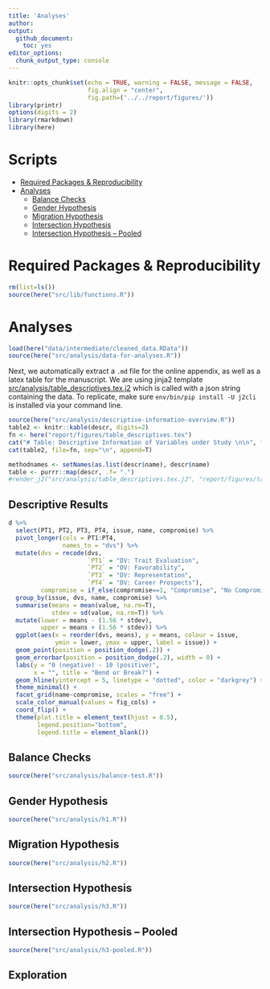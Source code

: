 ```yaml
---
title: 'Analyses'
author: 
output: 
  github_document:
    toc: yes
editor_options: 
  chunk_output_type: console
---
```


```r
knitr::opts_chunk$set(echo = TRUE, warning = FALSE, message = FALSE,
                      fig.align = "center",
                      fig.path=('../../report/figures/'))
library(printr)
options(digits = 2)
library(rmarkdown)
library(here)
```

# Scripts
- [Required Packages &amp; Reproducibility](#required-packages-&amp;-reproducibility)
- [Analyses](#analyses)
  - [Balance Checks](#balance-checks)
  - [Gender Hypothesis](#gender-hypothesis)
  - [Migration Hypothesis](#migration-hypothesis)
  - [Intersection Hypothesis](#intersection-hypothesis)
  - [Intersection Hypothesis -- Pooled](#intersection-hypothesis--pooled)

# Required Packages &amp; Reproducibility
```r
rm(list=ls())
source(here("src/lib/functions.R"))
```

# Analyses
```r
load(here("data/intermediate/cleaned_data.RData"))
source(here("src/analysis/data-for-analyses.R"))
```

Next, we automatically extract a `.md` file for the online appendix, as well as a  latex table for the manuscript. 
We are using jinja2 template [src/analysis/table_descriptives.tex.j2](table.tex.j2) which is called with a json string containing the data.
To replicate, make sure `env/bin/pip install -U j2cli` is installed via your command line.

```r
source(here("src/analysis/descriptive-information-overview.R"))
table2 <- knitr::kable(descr, digits=2)
fn <- here("report/figures/table_descriptives.tex")
cat("# Table: Descriptive Information of Variables under Study \n\n", file=fn)
cat(table2, file=fn, sep="\n", append=T)

methodnames <- setNames(as.list(descr$name), descr$name)
table <- purrr::map(descr, .f= ".") 
#render_j2("src/analysis/table_descriptives.tex.j2", "report/figures/table_descriptives.tex", data=list(data=table, methods=methodnames))
```

## Descriptive Results
```r
d %>%
  select(PT1, PT2, PT3, PT4, issue, name, compromise) %>%
  pivot_longer(cols = PT1:PT4,
               names_to = "dvs") %>%
  mutate(dvs = recode(dvs,
                      `PT1` = "DV: Trait Evaluation",
                      `PT2` = "DV: Favorability",
                      `PT3` = "DV: Representation",
                      `PT4` = "DV: Career Prospects"),
         compromise = if_else(compromise==1, "Compromise", "No Compromise")) %>%
  group_by(issue, dvs, name, compromise) %>%
  summarise(means = mean(value, na.rm=T),
            stdev = sd(value, na.rm=T)) %>%
  mutate(lower = means - (1.56 * stdev),
         upper = means + (1.56 * stdev)) %>%
  ggplot(aes(x = reorder(dvs, means), y = means, colour = issue,
             ymin = lower, ymax = upper, label = issue)) +
  geom_point(position = position_dodge(.2)) + 
  geom_errorbar(position = position_dodge(.2), width = 0) +
  labs(y = "0 (negative) - 10 (positive)", 
       x = "", title = "Bend or Break?") +
  geom_hline(yintercept = 5, linetype = "dotted", color = "darkgrey") +
  theme_minimal() +
  facet_grid(name~compromise, scales = "free") +
  scale_color_manual(values = fig_cols) +
  coord_flip() +
  theme(plot.title = element_text(hjust = 0.5),
        legend.position="bottom",
        legend.title = element_blank()) 
```

## Balance Checks
```r
source(here("src/analysis/balance-test.R"))
```

## Gender Hypothesis 
```r
source(here("src/analysis/h1.R"))
```

## Migration Hypothesis
```r
source(here("src/analysis/h2.R"))
```

## Intersection Hypothesis
```r
source(here("src/analysis/h3.R"))
```

## Intersection Hypothesis -- Pooled
```r
source(here("src/analysis/h3-pooled.R"))
```

## Exploration
